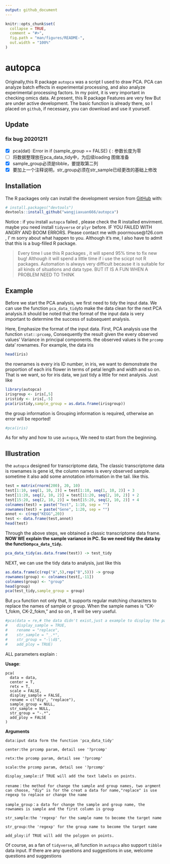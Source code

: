 ```yaml
---
output: github_document
---
```


<!-- README.md is generated from README.Rmd. Please edit that file -->

```r
knitr::opts_chunk$set(
  collapse = TRUE,
  comment = "#>",
  fig.path = "man/figures/README-",
  out.width = "100%"
)
```

# autopca

<!-- badges: start -->
<!-- badges: end -->

Originally,this R package `autopca` was a script I used to draw PCA. PCA can analyze batch effects in experimental processing, and also analyze experimental processing factors. In my point, it is  very important in checking omics data. At present, this R package Features are very few But are under active development. The basic function is already there, so I placed on `github`, if necessary, you can download and use it yourself.

## Update

### fix bug 20201211

- [x] pca(dat) :Error in if (sample_group == FALSE) { : 参数长度为零
- [ ] 将数据整理放在pca_data_tidy中，为后续loading 图做准备
- [x] sample_group必须是tibble，要提取第二列
- [x] 要加上一个注释说明，str_group必须在str_sample已经更改的基础上修改

## Installation

The R packages only  can install the development version from [GitHub](https://github.com/) with:

``` r
# install.packages("devtools")
devtools::install_github("wangjiaxuan666/autopca")
```
Notice : if you install `autopca` failed , please check the R installed envirment. maybe you need install `tidyverse` or `plyr` before.  IF YOU FAILED WITH  ANGRY AND BOOM ERRORS. Please contact me with poormouse@126.com , I' m sorry about what happen to you. Although it's me, I also have to admit that this is a bug-filled R package. 

> Every time I use this R packages , it will spend 95% time to fix new bug! Although it will spend a little time if i use the scicpt not R packages. 
> Automation is always very difficult because it is suitable for all kinds of situations and data type.
> BUT IT IS A FUN WHEN A PROBLEM NEED TO THINK

## Example

Before we start the PCA analysis, we first need to tidy the input data. We can use the function `pca_data_tidy`to make the data clean for the next PCA analysis.It should be noted that the format of the input data is very important to determine the success of subsequent analysis.

Here, Emphasize the format of the input data. 
First, PCA analysis use the function `stat::prcomp`, Consequently the result given the every observed values'  Variance  in principal components. the observed values is the `prcomp` data' rownames.
For example, the data iris

```r
head(iris)
```
the rownames is every iris ID number, in iris, we want to demonstrate the proportion of each iris flower in terms of petal length and width and so on.  That is we want, so for iris data, we just tidy a little for next analysis.
Just like

```r
library(autopca)
irisgroup <- iris[,5] 
iristidy <- iris[,-5]
pca(iristidy,sample_group = as.data.frame(irisgroup))
```
the group information is Grouping information is required, otherwise an error will be reported!

```r
#pca(iris)
```
As for why and how to use `autopca`, We need to start from the beginning.

## Illustration

the `autopca` designed for transcriptome data, The classic transcriptome data is rownames is gene id, the column names is every observed sample.  sometime it also add some annotation information in the tail. like this.

```r
test = matrix(rnorm(200), 20, 10)
test[1:10, seq(1, 10, 2)] = test[1:10, seq(1, 10, 2)] + 3
test[11:20, seq(2, 10, 2)] = test[11:20, seq(2, 10, 2)] + 2
test[15:20, seq(2, 10, 2)] = test[15:20, seq(2, 10, 2)] + 4
colnames(test) = paste("Test", 1:10, sep = "")
rownames(test) = paste("Gene", 1:20, sep = "")
annot <- c(rep("KEGG",20))
test <- data.frame(test,annot)
head(test)
```
Through the above steps, we obtained a classic transcriptome data frame. **NOW WE explain the sample variance in PC. So we need tidy the data by the function`pca_data_tidy`.**

```r
pca_data_tidy(as.data.frame(test)) -> test_tidy
```

NEXT, we can use the tidy data to analysis, just like this

```r
as.data.frame(c(rep("A",5),rep("B",5))) -> group
rownames(group) <- colnames(test[,-11])
colnames(group) <- "group"
head(group)
pca(test_tidy,sample_group = group)
```

But `pca` function not only that, It supports regular matching characters to replace the names of sample or group. When the sample names is "CK-1_fokm, CK-2_fokm," and so on , It will be very useful.

```r
#pca(data = re,# the data didn't exist,just a example to display the parameter
#    display_sample = TRUE,
#    rename = "replace",
#    str_sample = "_.*",
#    str_group = "-\\d$",
#    add_ploy = TRUE)
```

ALL parameters explain :

**Usage**:
```
pca(
  data = data,
  center = T,
  retx = T,
  scale = FALSE,
  display_sample = FALSE,
  rename = c("diy", "replace"),
  sample_group = NULL,
  str_sample = NULL,
  str_group = "-.*",
  add_ploy = FALSE
)
```
**Arguments**

```
data:iput data form the function 'pca_data_tidy'

center:the prcomp param, detail see '?prcomp'

retx:the prcomp param, detail see '?prcomp'

scale:the prcomp param, detail see '?prcomp'

display_sample:if TRUE will add the text labels on points.

rename：the method for change the sample and group names, two argment can choose, "diy" is for the creat a data for name,"replace" is use regexp to replace or change the name

sample_group：a data for change the sample and group name, the rownames is sample and the first column is group

str_sample:the 'regexp' for the sample name to become the target name

str_group:the 'regexp' for the group name to become the target name

add_ploy:if TRUE will add the polygon on points.
```

Of course, as a fan of `tidyverse`, all function in `autopca` also  support `tibble` data input.
If there are any questions and suggestions in use, welcome questions and suggestions
